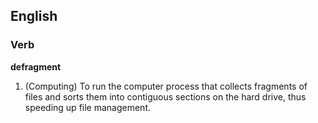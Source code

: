 ==English==
===Verb===
'''defragment'''
# (Computing) To run the computer process that collects fragments of files and sorts them into contiguous sections on the hard drive, thus speeding up file management.